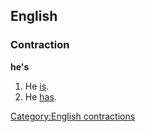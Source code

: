 ==English==
===Contraction===
'''he's'''

#He [[is]].
#He [[has]].

[[Category:English contractions]]